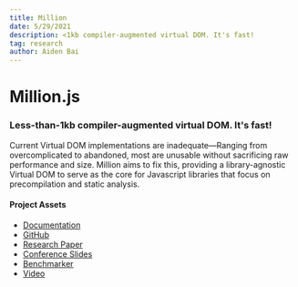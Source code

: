 ```yaml
---
title: Million
date: 5/29/2021
description: <1kb compiler-augmented virtual DOM. It's fast!
tag: research
author: Aiden Bai
---
```



# Million.js

### Less-than-1kb compiler-augmented virtual DOM. It's fast!

Current Virtual DOM implementations are inadequate—Ranging from overcomplicated to abandoned, most are unusable without sacrificing raw performance and size. Million aims to fix this, providing a library-agnostic Virtual DOM to serve as the core for Javascript libraries that focus on precompilation and static analysis.

#### Project Assets

- [Documentation](https://million.js.org)
- [GitHub](https://github.com/aidenybai/million)
- [Research Paper](https://www.overleaf.com/read/sztmjdmfzykx)
- [Conference Slides](https://docs.google.com/presentation/d/e/2PACX-1vQ5ChzziKq1rgjKP0PvMVjJwd4x8_H0EdNbeUQmMzG7k8k3AloQRm86D9aEuvwzz2GtPW6JCiRTx_9P/pub?start=false&loop=false&delayms=3000)
- [Benchmarker](https://million.aidenybai.com)
- [Video](https://youtu.be/ak4oJvWU0bY)

<Giscus
  repo="aidenybai/lucia"
  repoId="R_kgDOGKG46g"
  category="General"
  categoryId="DIC_kwDOGKG46s4CAJvK"
  mapping="<title>"
  reactionsEnabled="1"
  emitMetadata="0"
  theme="light"
/>
